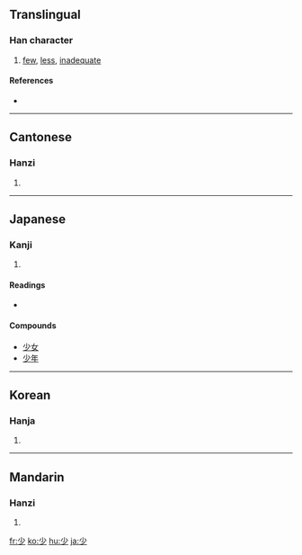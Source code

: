 ==Translingual==

===Han character===
{{Han char|rn=42|rad=小|as=01|sn=4|four=9020<sub>0</sub>|canj=火竹 (FH)}}

# [[few]], [[less]], [[inadequate]]

====References====
* {{Han ref|kx=0296.200|dkj=07475|dj=0590.020|hdz=10561.020|uh=5C11|ud=23569|bh=A4D6|bd=42198}}

----

==Cantonese==

===Hanzi===
{{yue-hanzi|jyut=|y=siu2, siu3}}

# {{defn|Cantonese}}

----

==Japanese==

===Kanji===
{{ja-kanji|grade=2|rs=小01}}

# {{defn|Japanese}}

====Readings====
* {{ja-readings|on=[[しょう]] (shō), [[せう]] (seu)|kun=[[すくない]] (sukunai), [[すこし]] (sukoshi), [[しばらく]] (shibaraku)}}

====Compounds====
* [[少女]]
* [[少年]]

----

==Korean==

===Hanja===
{{ko-hanja|hangeul=소|eumhun=적을|rv=so|mr=so}}

# {{defn|Korean}}

----

==Mandarin==

===Hanzi===
{{cmn-hanzi|pin=[[shǎo]] ([[shao3]])|wg=shao<sup>3</sup>}}

# {{defn|Mandarin}}

[[fr:少]]
[[ko:少]]
[[hu:少]]
[[ja:少]]